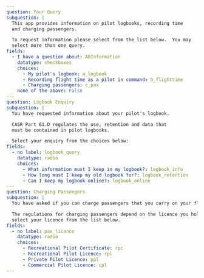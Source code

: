 ```yml
---
question: Your Query
subquestion: |
  This app provides information on pilot logbooks, recording time
  and charging passengers.

  To request information please select from the list below.  You may
  select more than one query.
fields:
  - I have a question about: ABInformation
    datatype: checkboxes
    choices:
      - My pilot's logbook: a_logbook
      - Recording flight time as a pilot in command: b_flighttime
      - Charging passengers: c_pax
    none of the above: False
---
question: Logbook Enquiry
subquestion: |
  You have requested information about your pilot's logbook.

  CASR Part 61.D regulates the use, retention and data that
  must be contained in pilot logbooks.

  Select your enquiry from the choices below:
fields:
  - no label: logbook_query
    datatype: radio
    choices:
      - What information must I keep in my logbook?: logbook_info
      - How long must I keep my old logbook for?: logbook_retention
      - Can I keep my logbook online?: logbook_online
---
question: Charging Passengers
subquestion: |
  You have asked if you can charge passengers that you carry on your flights.

  The regulations for charging passengers depend on the licence you hold.  Please
  select your licence from the list below.
fields:
  - no label: pax_licence
    datatype: radio
    choices:
      - Recreational Pilot Certificate: rpc
      - Recreational Pilot Licence: rpl
      - Private Pilot Licence: ppl
      - Commercial Pilot Licence: cpl
---
```